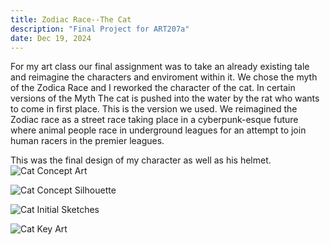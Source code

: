 ```yaml
---
title: Zodiac Race--The Cat
description: "Final Project for ART207a"
date: Dec 19, 2024
---
```


For my art class our final assignment was to take an already existing tale and reimagine the characters and enviroment within it.
We chose the myth of the Zodica Race and I reworked the character of the cat.
In certain versions of the Myth The cat is pushed into the water by the rat who wants to come in first place. This is the version we used. 
We reimagined the Zodiac race as a street race taking place in a cyberpunk-esque future where animal people race in underground leagues for an attempt to join human racers in the premier leagues.



This was the final design of my character as well as his helmet.
<Image
        src="/images/zodiac-race/cat-concept.png"
        alt="Cat Concept Art"
         width={1920} 
        height={1080}
      />



<Image
        src="/images/zodiac-race/cat-silhouette.png"
        alt="Cat Concept Silhouette"
         width={1920} 
        height={1080}
      />

<Image
        src="/images/zodiac-race/cat-sketches.png"
        alt="Cat Initial Sketches"
         width={1920} 
        height={1080}
      />
     
<Image
        src="/images/zodiac-race/cat-key-art.png"
        alt="Cat Key Art"
         width={1920} 
        height={1080}
      />
     



